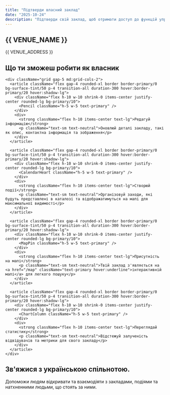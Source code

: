 ```yaml
---
title: "Підтверди власний заклад"
date: "2025-10-24"
description: "Підтверди свій заклад, щоб отримати доступ до функцій управління, розкажи свою історію та розвивай спільноту"
---
```


<section className="space-y-4 text-center">
  <div className="bg-primary/20 mx-auto flex h-16 w-16 items-center justify-center rounded-full">
    <Crown className="text-primary h-8 w-8" />
  </div>
  <h1 className="from-primary to-secondary bg-gradient-to-r bg-clip-text text-transparent">{{ VENUE_NAME }}</h1>
  <p className="text-neutral mx-auto max-w-2xl text-lg">{{ VENUE_ADDRESS }}</p>
</section>

  <section className="space-y-6">
    <h2 className="text-3xl font-bold">Що ти зможеш робити як власник</h2>

    <div className="grid gap-5 md:grid-cols-2">
      <article className="flex gap-4 rounded-xl border border-primary/0 bg-surface-tint/50 p-4 transition-all duration-300 hover:border-primary/20 hover:shadow-lg">
        <div className="flex h-10 w-10 shrink-0 items-center justify-center rounded-lg bg-primary/10">
          <Pencil className="h-5 w-5 text-primary" />
        </div>
        <div>
          <strong className="flex h-10 items-center text-lg">Редагуй інформацію</strong>
          <p className="text-sm text-neutral">Оновлюй деталі закладу, такі як опис, контактна інформація та зображення</p>
        </div>
      </article>

      <article className="flex gap-4 rounded-xl border border-primary/0 bg-surface-tint/50 p-4 transition-all duration-300 hover:border-primary/20 hover:shadow-lg">
        <div className="flex h-10 w-10 shrink-0 items-center justify-center rounded-lg bg-primary/10">
          <CalendarHeart className="h-5 w-5 text-primary" />
        </div>
        <div>
          <strong className="flex h-10 items-center text-lg">Створюй події</strong>
          <p className="text-sm text-neutral">Організовуй заходи, які будуть представлені в каталозі та відображатимуться на мапі для максимальної видимості</p>
        </div>
      </article>

      <article className="flex gap-4 rounded-xl border border-primary/0 bg-surface-tint/50 p-4 transition-all duration-300 hover:border-primary/20 hover:shadow-lg">
        <div className="flex h-10 w-10 shrink-0 items-center justify-center rounded-lg bg-primary/10">
          <MapPin className="h-5 w-5 text-primary" />
        </div>
        <div>
          <strong className="flex h-10 items-center text-lg">Присутність на мапі</strong>
          <p className="text-sm text-neutral">Твій заклад з'являється на <a href="/map" className="text-primary hover:underline">інтерактивній мапі</a> для легкого пошуку</p>
        </div>
      </article>

      <article className="flex gap-4 rounded-xl border border-primary/0 bg-surface-tint/50 p-4 transition-all duration-300 hover:border-primary/20 hover:shadow-lg">
        <div className="flex h-10 w-10 shrink-0 items-center justify-center rounded-lg bg-primary/10">
          <ChartColumn className="h-5 w-5 text-primary" />
        </div>
        <div>
          <strong className="flex h-10 items-center text-lg">Переглядай статистику</strong>
          <p className="text-sm text-neutral">Відстежуй залученість відвідувачів та метрики для свого закладу</p>
        </div>
      </article>
    </div>

  </section>

<section className="space-y-6 text-center">
  <div className="mx-auto max-w-3xl space-y-6">
    <h2 className="text-3xl font-bold md:text-5xl">Зв'яжися з українською спільнотою.</h2>
    <p className="text-neutral/80 text-2xl font-bold md:text-4xl">
      Допоможи людям відкривати та взаємодіяти з закладами, подіями та натхненними людьми, що стоять за ними.
    </p>
  </div>
</section>
